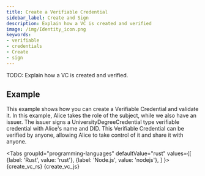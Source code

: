 ```yaml
---
title: Create a Verifiable Credential
sidebar_label: Create and Sign
description: Explain how a VC is created and verified
image: /img/Identity_icon.png
keywords:
- verifiable
- credentials
- Create
- sign
---
```


TODO: Explain how a VC is created and verified.

## Example

This example shows how you can create a Verifiable Credential and validate it. In this example, Alice takes the role of the subject, while we also have an issuer.
The issuer signs a UniversityDegreeCredential type verifiable credential with Alice's name and DID.
This Verifiable Credential can be verified by anyone, allowing Alice to take control of it and share it with anyone.


<Tabs
    groupId="programming-languages"
    defaultValue="rust"
    values={[
        {label: 'Rust', value: 'rust'},
        {label: 'Node.js', value: 'nodejs'},
    ]
    }>
    <TabItem value="rust">
        <CodeBlock className="language-rust">
            {create_vc_rs}
        </CodeBlock>
    </TabItem>
    <TabItem value='nodejs'>
        <CodeBlock className="language-javascript">
            {create_vc_js}
        </CodeBlock></TabItem>
</Tabs>